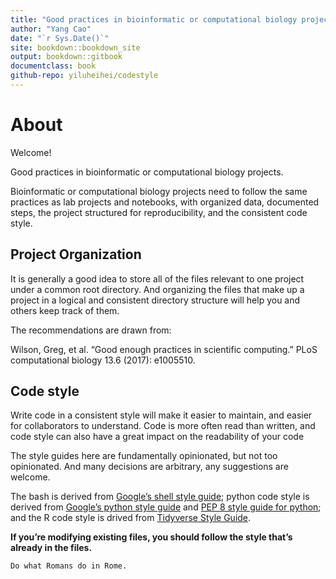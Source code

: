 ```yaml
--- 
title: "Good practices in bioinformatic or computational biology projects"
author: "Yang Cao"
date: "`r Sys.Date()`"
site: bookdown::bookdown_site
output: bookdown::gitbook
documentclass: book
github-repo: yiluheihei/codestyle
---
```


# About {-}

Welcome!

Good practices in bioinformatic or computational biology projects.

Bioinformatic or computational biology projects need to follow the same
practices as lab projects and notebooks, with organized data, documented steps,
the project structured for reproducibility, and the consistent code style.

## Project Organization {-}

It is generally a good idea to store all of the files relevant to one project
under a common root directory. And organizing the files that make up a project 
in a logical and consistent directory structure will help you and others keep
track of them.

The recommendations are drawn from:

Wilson, Greg, et al. "Good enough practices in scientific computing." PLoS computational biology 13.6 (2017): e1005510.

## Code style {-}

Write code in a consistent style will make it easier to maintain, and easier
for collaborators to understand. Code is more often read than written, and code
style can also have a great impact on the readability of your code

The style guides here are fundamentally opinionated, but not too opinionated. 
And many decisions are arbitrary, any suggestions are welcome.

The bash is derived from 
[Google's shell style guide](https://google.github.io/styleguide/shellguide.html); 
python code style is derived from 
[Google's python style guide](https://www.python.org/dev/peps/pep-0008/) and 
[PEP 8 style guide for python](https://www.python.org/dev/peps/pep-0008/); and 
the R code style is drived from 
[Tidyverse Style Guide](https://style.tidyverse.org/).

**If you’re modifying existing files, you should follow the style that’s already 
in the files.**

    Do what Romans do in Rome.